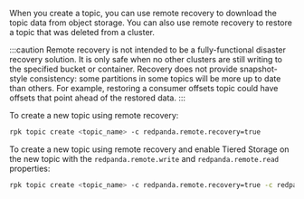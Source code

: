 When you create a topic, you can use remote recovery to download the topic data from object storage. You can also use remote recovery to restore a topic that was deleted from a cluster.

:::caution
Remote recovery is not intended to be a fully-functional disaster recovery solution. It is only safe when no other clusters are still writing to the specified bucket or container. Recovery does not provide snapshot-style consistency: some partitions in some topics will be more up to date than others. For example, restoring a consumer offsets topic could have offsets that point ahead of the restored data.
:::

To create a new topic using remote recovery:

```bash
rpk topic create <topic_name> -c redpanda.remote.recovery=true
```

To create a new topic using remote recovery and enable Tiered Storage on the new topic with the `redpanda.remote.write` and `redpanda.remote.read` properties:

```bash
rpk topic create <topic_name> -c redpanda.remote.recovery=true -c redpanda.remote.write=true -c redpanda.remote.read=true
```